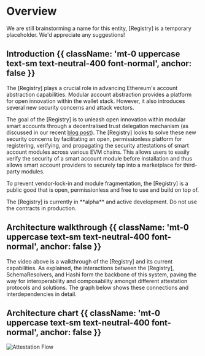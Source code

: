 # Overview

<Note title="FYI">
	We are still brainstorming a name for this entity, [Registry] is a temporary placeholder. We'd appreciate any
	suggestions!
</Note>

## Introduction {{ className: 'mt-0 uppercase text-sm text-neutral-400 font-normal', anchor: false }}

The [Registry] plays a crucial role in advancing Ethereum's account abstraction capabilities. Modular account abstraction provides a platform for open innovation within the wallet stack. However, it also introduces several new security concerns and attack vectors.

The goal of the [Registry] is to unleash open innovation within modular smart accounts through a decentralised trust delegation mechanism (as discussed in our recent [blog post](https://mirror.xyz/konradkopp.eth/7Q3TrMFgx2VbZRKa7UEaisIMjimpMABiqGYo00T9egA)). The [Registry] looks to solve these new security concerns by facilitating an open, permissionless platform for registering, verifying, and propagating the security attestations of smart account modules across various EVM chains. This allows users to easily verify the security of a smart account module before installation and thus allows smart account providers to securely tap into a marketplace for third-party modules.

To prevent vendor-lock-in and module fragmentation, the [Registry] is a public good that is open, permissionless and free to use and build on top of.

<Note title="FYI">
	The [Registry] is currently in **alpha** and active development. Do not use the contracts in production.
</Note>

## Architecture walkthrough {{ className: 'mt-0 uppercase text-sm text-neutral-400 font-normal', anchor: false }}

<EmbeddedVideo
	url="https://www.loom.com/embed/f1daa7a8ce42432e94ffc89bf5394c81?sid=6588141e-5b27-44e4-8a5c-e5951d3a2cd4"
	title="Registry walkthrough"
/>

The video above is a walkthrough of the [Registry] and its current capabilities. As explained, the interactions between the [Registry], SchemaResolvers, and Hashi form the backbone of this system, paving the way for interoperability and composability amongst different attestation protocols and solutions. The graph below shows these connections and interdependencies in detail.

## Architecture chart {{ className: 'mt-0 uppercase text-sm text-neutral-400 font-normal', anchor: false }}

<Fence className="bg-gray-100">![Attestation Flow](/images/docs/introduction/complete-flow.svg)</Fence>
